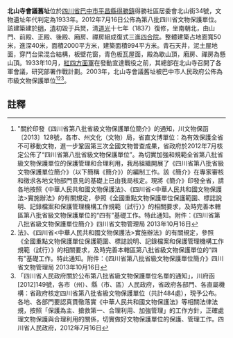 {{msg:四川省文物保護單位
|名稱 = 北山寺會議舊址
|編號 = 453
|圖片 = 
|級別 = S8
|分類 = 
|時代 = 1933年
|地点 = [[四川省|四川省]][[巴中市|巴中市]][[平昌縣|平昌縣]]
|坐標 =
|登錄 = 2012年7月16日
}}
'''北山寺會議舊址'''位於[[四川省|四川省]][[巴中市|巴中市]][[平昌縣|平昌縣]][[得勝鎮|得勝鎮]]得勝社區居委會北山街34號，文物遺址年代判定為1933年。2012年7月16日公佈為第八批四川省文物保護單位。該建築建於[[明代|明]]，[[清朝|清]]初毀于兵燹，清[[道光|道光]]十七年（1837）復修，坐南朝北，由山門、前殿、正殿、後殿、廂房、禪房組成復式三進[[四合院|四合院]]。整體建築占地面寬50米，進深40米，面積2000平方米，建築面積994平方米。青石天井，泥土屋地面，穿鬥台梁混合結構，板壁花窗，青色板瓦屋面，殿為歇山頂，廂房、禪房為懸山頂。1933年10月，[[紅四方面軍|紅四方面軍]]在發動宣達戰役之前，其總部在北山寺召開了各軍會議，研究部署作戰計劃。2003年，北山寺會議舊址被巴中市人民政府公佈為市級文物保護單位<ref>"關於印發《四川省第八批省級文物保護單位簡介》的通知，川文物保函〔2013〕128號，各市、州文化（文物）局，省直文博單位：為有效保護全省不可移動文物，進一步鞏固第三次全國文物普查成果，省政府於2012年7月核定公佈了“四川省第八批省級文物保護單位”。為切實加強和規範全省第八批省級文物保護單位的保護管理和合理利用，我局組織開展了《四川省第八批省級文物保護單位簡介》（以下簡稱《簡介》）的編制工作。該《簡介》在專家審核和徵求各地文物部門意見的基礎上已由我局核定。現將《簡介》印發全省，請各地按照《中華人民共和國文物保護法》、《四川省<中華人民共和國文物保護法>實施辦法》的有關規定，參照《全國重點文物保護單位保護範圍、標誌說明、記錄檔案和保護管理機構工作規範（試行）》的相關要求，及時完善本轄區第八批省級文物保護單位的“四有”基礎工作。特此通知。附件：《四川省第八批省級文物保護單位簡介》四川省文物管理局  2013年10月16日</ref><ref>法》、《四川省<中華人民共和國文物保護法>實施辦法》的有關規定，參照《全國重點文物保護單位保護範圍、標誌說明、記錄檔案和保護管理機構工作規範（試行）》的相關要求，及時完善本轄區第八批省級文物保護單位的“四有”基礎工作。特此通知。附件：《四川省第八批省級文物保護單位簡介》四川省文物管理局  2013年10月16日</ref><ref>「四川省人民政府關於公布第八批省級文物保護單位名單的通知」，川府函[2012]149號，各市（州）、縣（市、區）人民政府，省政府各部門、各直屬機構：省政府核定四川省第八批省級文物保護單位（共計484處），現予公布。各地、各部門要認真貫徹落實《中華人民共和國文物保護法》等相關法律法規，按照「保護為主、搶救第一、合理利用、加強管理」的工作方針，正確處理文物保護與合理利用的關係，切實做好文物保護單位的保護、管理工作。四川省人民政府，2012年7月16日</ref>。
==註釋==
{{reflist}}
